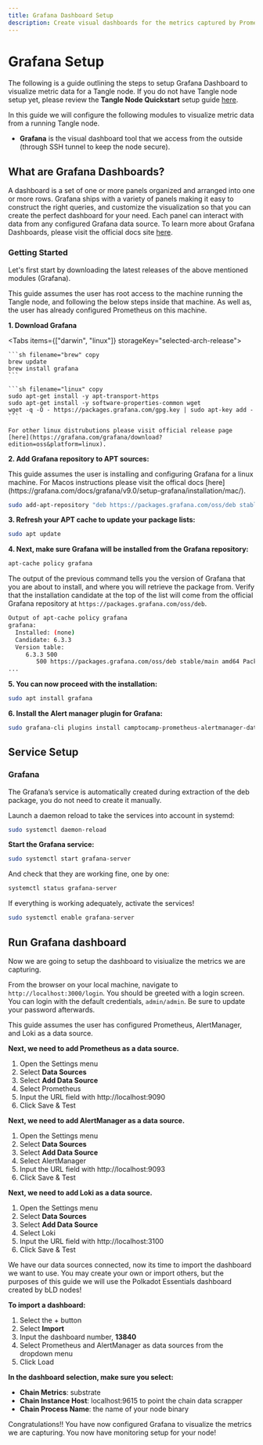 ```yaml
---
title: Grafana Dashboard Setup
description: Create visual dashboards for the metrics captured by Prometheus.
---
```



# Grafana Setup

The following is a guide outlining the steps to setup Grafana Dashboard to visualize metric data for a Tangle node. If you do not have Tangle node setup yet, please
review the **Tangle Node Quickstart** setup guide [here](../quickstart.mdx).

In this guide we will configure the following modules to visualize metric data from a running Tangle node.

- **Grafana** is the visual dashboard tool that we access from the outside (through SSH tunnel to keep the node secure).

## What are Grafana Dashboards?

A dashboard is a set of one or more panels organized and arranged into one or more rows. Grafana ships with a variety of panels making it easy to
construct the right queries, and customize the visualization so that you can create the perfect dashboard for your need. Each panel can interact
with data from any configured Grafana data source. To learn more about Grafana Dashboards, please
visit the official docs site [here](https://grafana.com/docs/grafana/latest/dashboards/).

### Getting Started

Let's first start by downloading the latest releases of the above mentioned modules (Grafana).

<Callout type="info">
  This guide assumes the user has root access to the machine running the Tangle node, and following the below steps inside that machine. As well as,
  the user has already configured Prometheus on this machine.
</Callout>

**1. Download Grafana**

<Tabs items={["darwin", "linux"]} storageKey="selected-arch-release">
  <Tab>

    ```sh filename="brew" copy
    brew update
    brew install grafana
    ```

  </Tab>
  <Tab>

    ```sh filename="linux" copy
    sudo apt-get install -y apt-transport-https
    sudo apt-get install -y software-properties-common wget
    wget -q -O - https://packages.grafana.com/gpg.key | sudo apt-key add -
    ```

    For other linux distrubutions please visit official release page [here](https://grafana.com/grafana/download?edition=oss&platform=linux).

  </Tab>
</Tabs>

**2. Add Grafana repository to APT sources:**

<Callout type="info">
  This guide assumes the user is installing and configuring Grafana for a linux machine. For Macos instructions 
  please visit the offical docs [here](https://grafana.com/docs/grafana/v9.0/setup-grafana/installation/mac/).
</Callout>

```sh filename="add-apt" copy
sudo add-apt-repository "deb https://packages.grafana.com/oss/deb stable main"
```

**3. Refresh your APT cache to update your package lists:**

```sh filename="apt update" copy
sudo apt update
```

**4. Next, make sure Grafana will be installed from the Grafana repository:**

```sh filename="apt-cache" copy
apt-cache policy grafana
```

The output of the previous command tells you the version of Grafana that you are about to install, and where you will retrieve the package from. Verify that the installation candidate at the top of the list will come from the official Grafana repository at `https://packages.grafana.com/oss/deb`.

```sh filename="output"
Output of apt-cache policy grafana
grafana:
  Installed: (none)
  Candidate: 6.3.3
  Version table:
     6.3.3 500
        500 https://packages.grafana.com/oss/deb stable/main amd64 Packages
...
```

**5. You can now proceed with the installation:**

```sh filename="install grafana" copy
sudo apt install grafana
```

**6. Install the Alert manager plugin for Grafana:**

```sh filename="grafana-cli" copy
sudo grafana-cli plugins install camptocamp-prometheus-alertmanager-datasource
```

## Service Setup

### Grafana

The Grafana’s service is automatically created during extraction of the deb package, you do not need to create it manually.

Launch a daemon reload to take the services into account in systemd:

```sh filename="daemon-reload" copy
sudo systemctl daemon-reload
```

**Start the Grafana service:**

```sh filename="start service" copy
sudo systemctl start grafana-server
```

And check that they are working fine, one by one:

```sh filename="status" copy
systemctl status grafana-server
```

If everything is working adequately, activate the services!

```sh filename="enable" copy
sudo systemctl enable grafana-server
```

## Run Grafana dashboard

Now we are going to setup the dashboard to visiualize the metrics we are capturing.

From the browser on your local machine, navigate to `http://localhost:3000/login`. You should be greeted with
a login screen. You can login with the default credentials, `admin/admin`. Be sure to update your password afterwards.

<Callout type="info">
  This guide assumes the user has configured Prometheus, AlertManager, and Loki as a data source.
</Callout>

**Next, we need to add Prometheus as a data source.**

1. Open the Settings menu
2. Select **Data Sources**
3. Select **Add Data Source**
4. Select Prometheus
5. Input the URL field with http://localhost:9090
6. Click Save & Test

**Next, we need to add AlertManager as a data source.**

1. Open the Settings menu
2. Select **Data Sources**
3. Select **Add Data Source**
4. Select AlertManager
5. Input the URL field with http://localhost:9093
6. Click Save & Test

**Next, we need to add Loki as a data source.**

1. Open the Settings menu
2. Select **Data Sources**
3. Select **Add Data Source**
4. Select Loki
5. Input the URL field with http://localhost:3100
6. Click Save & Test

We have our data sources connected, now its time to import the dashboard we want to use. You may
create your own or import others, but the purposes of this guide we will use the Polkadot Essentials dashboard created
by bLD nodes!

**To import a dashboard:**

1. Select the + button
2. Select **Import**
3. Input the dashboard number, **13840**
4. Select Prometheus and AlertManager as data sources from the dropdown menu
5. Click Load

**In the dashboard selection, make sure you select:**

- **Chain Metrics**: substrate
- **Chain Instance Host**: localhost:9615 to point the chain data scrapper
- **Chain Process Name**: the name of your node binary

Congratulations!! You have now configured Grafana to visualize the metrics we are capturing. You now
have monitoring setup for your node!
